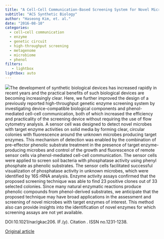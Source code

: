 ```yaml
---
title: "A Cell-Cell Communication-Based Screening System for Novel Microbes with Target Enzyme Activities"
subtitle: "ACS Synthetic Biology"
author: "Haseong Kim, et. al."
date: "2016-08-10"
categories:
  - cell−cell communication
  - enzyme
  - genetic circuit
  - high-throughput screening
  - metagenome
  - microbiome
  - phenol
filters:
   - lightbox
lightbox: auto
---
```


![](images/paste-73D79096.png)The development of synthetic biological devices has increased rapidly in recent years and the practical benefits of such biological devices are becoming increasingly clear. Here, we further improved the design of a previously reported high-throughput genetic enzyme screening system by investigating device-compatible biological components and phenol-mediated cell-cell communication, both of which increased the efficiency and practicality of the screening device without requiring the use of flow cytometry analysis. A sensor cell was designed to detect novel microbes with target enzyme activities on solid media by forming clear, circular colonies with fluorescence around the unknown microbes producing target enzymes. This mechanism of detection was enabled by the combination of pre-effector phenolic substrate treatment in the presence of target enzyme-producing microbes and control of the growth and fluorescence of remote sensor cells via phenol-mediated cell-cell communication. The sensor cells were applied to screen soil bacteria with phosphatase activity using phenyl phosphate as phenolic substrates. The sensor cells facilitated successful visualization of phosphatase activity in unknown microbes, which were identified by 16S rRNA analysis. Enzyme activity assays confirmed that the proposed screening technique was able to find 23 positive clones out of 33 selected colonies. Since many natural enzymatic reactions produce phenolic compounds from phenol-derived substrates, we anticipate that the proposed technique may have broad applications in the assessment and screening of novel microbes with target enzymes of interest. This method also can provide insights into the identification of novel enzymes for which screening assays are not yet available.

DOI:10.1021/nar/gkac206. IF.(y). Citation . ISSN no.1231-1238.

[Original article](https://pubmed.ncbi.nlm.nih.gov/27452868/){.external target="_blank"}
